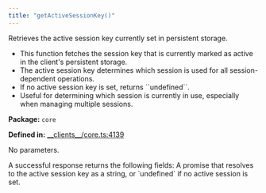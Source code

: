 ```yaml
---
title: "getActiveSessionKey()"
---
```



<H3Bordered text="Overview" />

Retrieves the active session key currently set in persistent storage.

<ul>
  <li>This function fetches the session key that is currently marked as active in the client's persistent storage.</li>
  <li>The active session key determines which session is used for all session-dependent operations.</li>
  <li>If no active session key is set, returns ``undefined``.</li>
  <li>Useful for determining which session is currently in use, especially when managing multiple sessions.</li>
</ul>

<p><strong>Package:</strong> <code>core</code></p>

<p><strong>Defined in:</strong> <a href="https://github.com/tkhq/sdk/blob/main/packages/core/src/__clients__/core.ts#L4139">__clients__/core.ts:4139</a></p>

<H3Bordered text="Parameters" />

<p>No parameters.</p>

<H3Bordered text="Response" />
A successful response returns the following fields:

<ResponseField name="returns" type="undefined | string" required={true} >
  A promise that resolves to the active session key as a string, or `undefined` if no active session is set.
</ResponseField>
